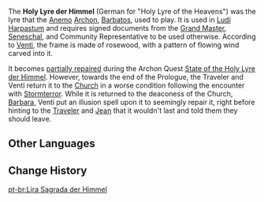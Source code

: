 {{Item Infobox
|id           = 100161
|type         = Quest Items
|description  = A treasure that once belonged to Barbatos, the Anemo Archon, but its Anemo power has all dried up.
|source1      = Given upon completing [[Chasing Shadows]]
}}
The '''Holy Lyre der Himmel''' (German for "Holy Lyre of the Heavens") was the lyre that the [[Anemo]] [[Archon]], [[Barbatos]], used to play. It is used in [[Ludi Harpastum]] and requires signed documents from the [[Varka|Grand Master]], [[Seamus|Seneschal]], and Community Representative to be used otherwise. According to [[Venti]], the frame is made of rosewood, with a pattern of flowing wind carved into it.

It becomes [[Partially Repaired Holy Lyre der Himmel|partially repaired]] during the Archon Quest [[State of the Holy Lyre der Himmel]]. However, towards the end of the Prologue, the Traveler and Venti return it to the [[Church of Favonius|Church]] in a worse condition following the encounter with [[Stormterror]]. While it is returned to the deaconess of the Church, [[Barbara]], Venti put an illusion spell upon it to seemingly repair it, right before hinting to the [[Traveler]] and [[Jean]] that it wouldn't last and told them they should leave.

==Other Languages==
{{Other Languages
|en      = Holy Lyre der Himmel
|zhs     = 天空之琴
|zhs_rm  = Tiānkōng zhī Qín
|zht     = 天空之琴
|zht_rm  = Tiānkōng zhī Qín
|zh_tl   = 
|ja      = 天空のライアー
|ja_rm   = Tenkuu no Raiaa
|ja_tl   = 
|ko      = 천공의 하프
|ko_rm   = Cheongong-ui Hapeu
|ko_tl   = Sky's Harp
|es      = Der Himmel, la Lira Sagrada
|es_tl   = 
|fr      = Himmel, la lyre sacrée
|fr_tl   = Himmel, the Sacred Lyre
|ru      = Небесная лира
|ru_tl   = Heavenly Lyre
|th      = Holy Lyre der Himmel
|vi      = Đàn Thiên Không
|vi_tl   = 
|de      = Heilige Leier Der Himmel
|de_tl   = Holy Lyre The Sky
|de_note = "Der Himmel" is German and means "The Sky"
|id      = Holy Lyre der Himmel
|pt      = Lira Sagrada der Himmel
|pt_tl   = 
}}

==Change History==
{{Change History|1.0}}

[[pt-br:Lira Sagrada der Himmel]]
